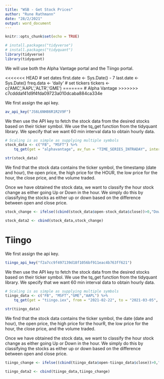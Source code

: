 ```yaml
---
title: "WSB - Get Stock Prices"
author: "Rune Rathmann"
date: "28/2/2021"
output: word_document
---
```


```r
knitr::opts_chunk$set(echo = TRUE)
```



```r
# install.packages("tidyverse")
# install.packages("tidyquant")
library(tidyverse)
library(tidyquant)
```

We will use both the Alpha Vantage portal and the Tiingo portal.

<<<<<<< HEAD
# set dates
first.date <- Sys.Date() - 7
last.date <- Sys.Date()
freq.data <- 'daily'
# set tickers
tickers <- c('AMC','AAPL','ALTR','GME')
=======
# Alpha Vantage
>>>>>>> c7cdddaf41d9f4fda09723a010dcaba884ca334e

We first assign the api key.
```r
av_api_key("JS6L6NH86R1R2V9F")
```

We then use the API key to fetch the stock data from the desired stocks based on their ticker symbol. We use the tq_get function from the tidyquant library. We specify that we want 60 min interval data to obtain hourly data.

```r
# Scaling is as simple as supplying multiple symbols
stock_data <- c("FB", "MSFT") %>%
    tq_get(get = "alphavantage", av_fun = "TIME_SERIES_INTRADAY", interval = "60min")

str(stock_data)
```

We find that the stock data contains the ticker symbol, the timestamp (date and hour), the open price, the high price for the HOUR, the low price for the hour, the close price, and the volume traded.

Once we have obtained the stock data, we want to classify the hour stock change as either going Up or Down in the hour. We simply do this by classifying the stocks as either up or down based on the difference between open and close price.

```r
stock_change <- ifelse((cbind(stock_data$open-stock_data$close))>0,"Down","Up")

stock_data2 <- cbind(stock_data,stock_change)
```



# Tiingo

We first assign the api key.
```r
tiingo_api_key("f2a7cc9f497139d18f1056bf911eac4b763ff621")
```

We then use the API key to fetch the stock data from the desired stocks based on their ticker symbol. We use the tq_get function from the tidyquant library. We specify that we want 60 min interval data to obtain hourly data.

```r
# Scaling is as simple as supplying multiple symbols
tiingo_data <- c("FB", "MSFT","GME","AAPL") %>%
    tq_get(get = "tiingo.iex", from = "2021-02-22", to = "2021-03-05", resample_frequency = "1hour")

str(tiingo_data)
```

We find that the stock data contains the ticker symbol, the date (date and hour), the open price, the high price for the hourR, the low price for the hour, the close price, and the volume traded.

Once we have obtained the stock data, we want to classify the hour stock change as either going Up or Down in the hour. We simply do this by classifying the stocks as either up or down based on the difference between open and close price.

```r
tiingo_change <- ifelse((cbind(tiingo_data$open-tiingo_data$close))>0,"Down","Up")

tiingo_data2 <- cbind(tiingo_data,tiingo_change)
```




